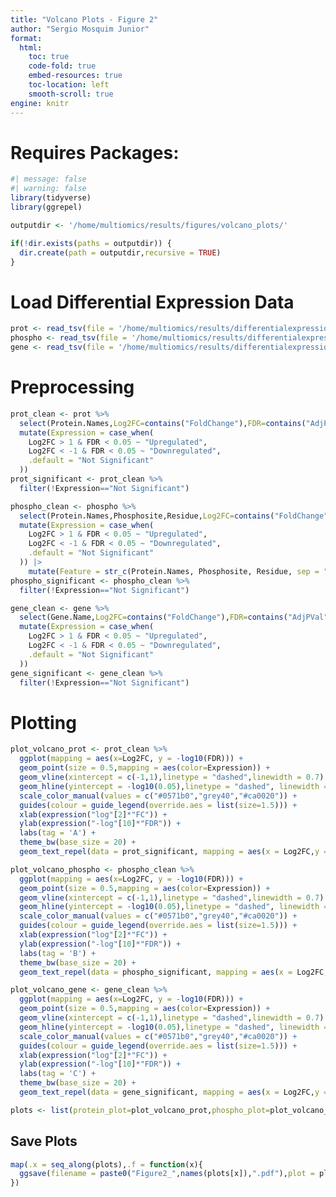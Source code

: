 ```yaml
---
title: "Volcano Plots - Figure 2"
author: "Sergio Mosquim Junior"
format:
  html:
    toc: true
    code-fold: true
    embed-resources: true
    toc-location: left
    smooth-scroll: true
engine: knitr
---
```


# Requires Packages:
```r
#| message: false
#| warning: false
library(tidyverse)
library(ggrepel)
```

```r
outputdir <- '/home/multiomics/results/figures/volcano_plots/'

if(!dir.exists(paths = outputdir)) {
  dir.create(path = outputdir,recursive = TRUE)
}
```

# Load Differential Expression Data
```r
prot <- read_tsv(file = '/home/multiomics/results/differentialexpression/DuctalvsLobular/ductalvslobular_fullproteome_protein/ductalvslobular_fullproteome_protein_stats.tsv')
phospho <- read_tsv(file = '/home/multiomics/results/differentialexpression/DuctalvsLobular/ductalvslobular_phosphoproteome_peptide_aggModSeq/ductalvslobular_phosphoproteome_peptide_aggModSeq_stats.tsv')
gene <- read_tsv(file = '/home/multiomics/results/differentialexpression/DuctalvsLobular/ductalvslobular_transcriptome/ductalvslobular_transcriptome_stats.tsv')
```

# Preprocessing
```r
prot_clean <- prot %>% 
  select(Protein.Names,Log2FC=contains("FoldChange"),FDR=contains("AdjPVal")) %>% 
  mutate(Expression = case_when(
    Log2FC > 1 & FDR < 0.05 ~ "Upregulated",
    Log2FC < -1 & FDR < 0.05 ~ "Downregulated",
    .default = "Not Significant"
  ))
prot_significant <- prot_clean %>% 
  filter(!Expression=="Not Significant")

phospho_clean <- phospho %>% 
  select(Protein.Names,Phosphosite,Residue,Log2FC=contains("FoldChange"),FDR=contains("AdjPVal")) %>% 
  mutate(Expression = case_when(
    Log2FC > 1 & FDR < 0.05 ~ "Upregulated",
    Log2FC < -1 & FDR < 0.05 ~ "Downregulated",
    .default = "Not Significant"
  )) |> 
    mutate(Feature = str_c(Protein.Names, Phosphosite, Residue, sep = "."))
phospho_significant <- phospho_clean %>% 
  filter(!Expression=="Not Significant")

gene_clean <- gene %>% 
  select(Gene.Name,Log2FC=contains("FoldChange"),FDR=contains("AdjPVal")) %>% 
  mutate(Expression = case_when(
    Log2FC > 1 & FDR < 0.05 ~ "Upregulated",
    Log2FC < -1 & FDR < 0.05 ~ "Downregulated",
    .default = "Not Significant"
  ))
gene_significant <- gene_clean %>% 
  filter(!Expression=="Not Significant")
```

# Plotting
```r
plot_volcano_prot <- prot_clean %>% 
  ggplot(mapping = aes(x=Log2FC, y = -log10(FDR))) +
  geom_point(size = 0.5,mapping = aes(color=Expression)) +
  geom_vline(xintercept = c(-1,1),linetype = "dashed",linewidth = 0.7) +
  geom_hline(yintercept = -log10(0.05),linetype = "dashed", linewidth = 0.7) + 
  scale_color_manual(values = c("#0571b0","grey40","#ca0020")) +
  guides(colour = guide_legend(override.aes = list(size=1.5))) +
  xlab(expression("log"[2]*"FC")) +
  ylab(expression("-log"[10]*"FDR")) + 
  labs(tag = 'A') +
  theme_bw(base_size = 20) +
  geom_text_repel(data = prot_significant, mapping = aes(x = Log2FC,y = -log10(FDR),colour = Expression, label = Protein.Names),size=4, max.overlaps = 5)

plot_volcano_phospho <- phospho_clean %>% 
  ggplot(mapping = aes(x=Log2FC, y = -log10(FDR))) +
  geom_point(size = 0.5,mapping = aes(color=Expression)) +
  geom_vline(xintercept = c(-1,1),linetype = "dashed",linewidth = 0.7) +
  geom_hline(yintercept = -log10(0.05),linetype = "dashed", linewidth = 0.7) + 
  scale_color_manual(values = c("#0571b0","grey40","#ca0020")) +
  guides(colour = guide_legend(override.aes = list(size=1.5))) +
  xlab(expression("log"[2]*"FC")) +
  ylab(expression("-log"[10]*"FDR")) + 
  labs(tag = 'B') +
  theme_bw(base_size = 20) +
  geom_text_repel(data = phospho_significant, mapping = aes(x = Log2FC,y = -log10(FDR),colour = Expression, label = Feature),size=4,max.overlaps = 5)

plot_volcano_gene <- gene_clean %>% 
  ggplot(mapping = aes(x=Log2FC, y = -log10(FDR))) +
  geom_point(size = 0.5,mapping = aes(color=Expression)) +
  geom_vline(xintercept = c(-1,1),linetype = "dashed",linewidth = 0.7) +
  geom_hline(yintercept = -log10(0.05),linetype = "dashed", linewidth = 0.7) + 
  scale_color_manual(values = c("#0571b0","grey40","#ca0020")) +
  guides(colour = guide_legend(override.aes = list(size=1.5))) +
  xlab(expression("log"[2]*"FC")) +
  ylab(expression("-log"[10]*"FDR")) + 
  labs(tag = 'C') +
  theme_bw(base_size = 20) +
  geom_text_repel(data = gene_significant, mapping = aes(x = Log2FC,y = -log10(FDR),colour = Expression, label = Gene.Name),size=4)

plots <- list(protein_plot=plot_volcano_prot,phospho_plot=plot_volcano_phospho,gene_plot=plot_volcano_gene)
```

## Save Plots
```r
map(.x = seq_along(plots),.f = function(x){
  ggsave(filename = paste0("Figure2_",names(plots[x]),".pdf"),plot = plots[[x]],device = pdf,path = outputdir,dpi = 600,width = 10,height = 10)
})
```

